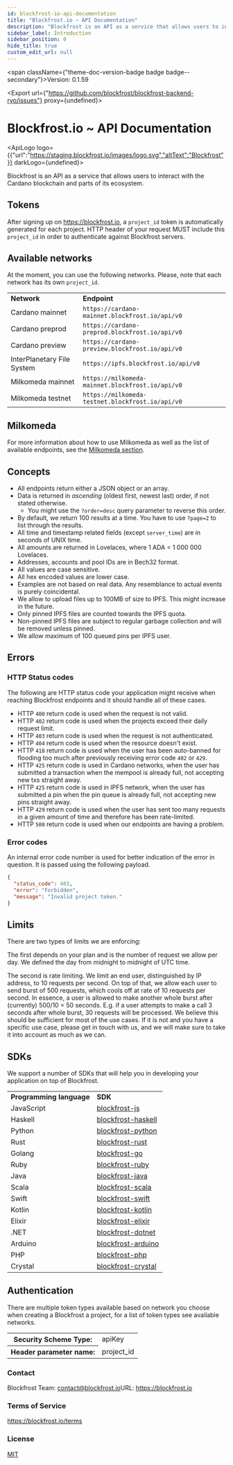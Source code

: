 ```yaml
---
id: blockfrost-io-api-documentation
title: "Blockfrost.io ~ API Documentation"
description: "Blockfrost is an API as a service that allows users to interact with the Cardano blockchain and parts of its ecosystem."
sidebar_label: Introduction
sidebar_position: 0
hide_title: true
custom_edit_url: null
---
```



<span className={"theme-doc-version-badge badge badge--secondary"}>Version: 0.1.59</span>

<Export url={"https://github.com/blockfrost/blockfrost-backend-ryo/issues"} proxy={undefined}></Export>

<h1 className={"openapi__heading"}>Blockfrost.io ~ API Documentation</h1>

<ApiLogo logo={{"url":"https://staging.blockfrost.io/images/logo.svg","altText":"Blockfrost"}} darkLogo={undefined}></ApiLogo>

Blockfrost is an API as a service that allows users to interact with the Cardano blockchain and parts of its ecosystem.

## Tokens

After signing up on https://blockfrost.io, a `project_id` token is automatically generated for each project.
HTTP header of your request MUST include this `project_id` in order to authenticate against Blockfrost servers.

## Available networks

At the moment, you can use the following networks. Please, note that each network has its own `project_id`.

<table>
  <tbody>
    <tr>
      <td>
          <b>Network</b>
      </td>
      <td>
          <b>Endpoint</b>
      </td>
    </tr>
    <tr>
        <td>Cardano mainnet</td>
        <td>
            <code>https://cardano-mainnet.blockfrost.io/api/v0</code>
        </td>
    </tr>
    <tr>
        <td>Cardano preprod</td>
        <td>
            <code>https://cardano-preprod.blockfrost.io/api/v0</code>
        </td>
    </tr>
    <tr>
        <td>Cardano preview</td>
        <td>
            <code>https://cardano-preview.blockfrost.io/api/v0</code>
        </td>
    </tr>
    <tr>
        <td>InterPlanetary File System</td>
        <td>
            <code>https://ipfs.blockfrost.io/api/v0</code>
        </td>
    </tr>
    <tr>
        <td>Milkomeda mainnet</td>
        <td>
            <code>https://milkomeda-mainnet.blockfrost.io/api/v0</code>
        </td>
    </tr>
    <tr>
        <td>Milkomeda testnet</td>
        <td>
            <code>https://milkomeda-testnet.blockfrost.io/api/v0</code>
        </td>
    </tr>
  </tbody>
</table>

## Milkomeda

<p>
  <span>
    For more information about how to use Milkomeda as well as the list of available endpoints, see the <a href="/start-building/milkomeda">Milkomeda section</a>.
  </span>
</p>

## Concepts

* All endpoints return either a JSON object or an array.
* Data is returned in *ascending* (oldest first, newest last) order, if not stated otherwise.
  * You might use the `?order=desc` query parameter to reverse this order.
* By default, we return 100 results at a time. You have to use `?page=2` to list through the results.
* All time and timestamp related fields (except `server_time`) are in seconds of UNIX time.
* All amounts are returned in Lovelaces, where 1 ADA = 1 000 000 Lovelaces.
* Addresses, accounts and pool IDs are in Bech32 format.
* All values are case sensitive.
* All hex encoded values are lower case.
* Examples are not based on real data. Any resemblance to actual events is purely coincidental.
* We allow to upload files up to 100MB of size to IPFS. This might increase in the future.
* Only pinned IPFS files are counted towards the IPFS quota.
* Non-pinned IPFS files are subject to regular garbage collection and will be removed unless pinned.
* We allow maximum of 100 queued pins per IPFS user.

## Errors

### HTTP Status codes

The following are HTTP status code your application might receive when reaching Blockfrost endpoints and
it should handle all of these cases.

* HTTP `400` return code is used when the request is not valid.
* HTTP `402` return code is used when the projects exceed their daily request limit.
* HTTP `403` return code is used when the request is not authenticated.
* HTTP `404` return code is used when the resource doesn't exist.
* HTTP `418` return code is used when the user has been auto-banned for flooding too much after previously receiving error code `402` or `429`.
* HTTP `425` return code is used in Cardano networks, when the user has submitted a transaction when the mempool is already full, not accepting new txs straight away.
* HTTP `425` return code is used in IPFS network, when the user has submitted a pin when the pin queue is already full, not accepting new pins straight away.
* HTTP `429` return code is used when the user has sent too many requests in a given amount of time and therefore has been rate-limited.
* HTTP `500` return code is used when our endpoints are having a problem.

### Error codes

An internal error code number is used for better indication of the error in question. It is passed using the following payload.

```json
{
  "status_code": 403,
  "error": "Forbidden",
  "message": "Invalid project token."
}
```
## Limits

There are two types of limits we are enforcing:

The first depends on your plan and is the number of request we allow per day. We defined the day from midnight to midnight of UTC time.

The second is rate limiting. We limit an end user, distinguished by IP address, to 10 requests per second. On top of that, we allow
each user to send burst of 500 requests, which cools off at rate of 10 requests per second. In essence, a user is allowed to make another
whole burst after (currently) 500/10 = 50 seconds. E.g. if a user attempts to make a call 3 seconds after whole burst, 30 requests will be processed.
We believe this should be sufficient for most of the use cases. If it is not and you have a specific use case, please get in touch with us, and
we will make sure to take it into account as much as we can.

## SDKs

We support a number of SDKs that will help you in developing your application on top of Blockfrost.

<table>
  <tbody>
    <tr>
        <td><b>Programming language</b></td>
        <td><b>SDK</b></td>
    </tr>
    <tr>
        <td>JavaScript</td>
        <td>
            <a href="https://github.com/blockfrost/blockfrost-js">blockfrost-js</a>
        </td>
    </tr>
    <tr>
        <td>Haskell</td>
        <td>
            <a href="https://github.com/blockfrost/blockfrost-haskell">blockfrost-haskell</a>
        </td>
    </tr>
    <tr>
        <td>Python</td>
        <td>
            <a href="https://github.com/blockfrost/blockfrost-python">blockfrost-python</a>
        </td>
    </tr>
    <tr>
        <td>Rust</td>
        <td>
            <a href="https://github.com/blockfrost/blockfrost-rust">blockfrost-rust</a>
        </td>
    </tr>
    <tr>
        <td>Golang</td>
        <td>
            <a href="https://github.com/blockfrost/blockfrost-go">blockfrost-go</a>
        </td>
    </tr>
    <tr>
        <td>Ruby</td>
        <td>
            <a href="https://github.com/blockfrost/blockfrost-ruby">blockfrost-ruby</a>
        </td>
    </tr>
    <tr>
        <td>Java</td>
        <td>
            <a href="https://github.com/blockfrost/blockfrost-java">blockfrost-java</a>
        </td>
    </tr>
    <tr>
        <td>Scala</td>
        <td>
            <a href="https://github.com/blockfrost/blockfrost-scala">blockfrost-scala</a>
        </td>
    </tr>
    <tr>
        <td>Swift</td>
        <td>
            <a href="https://github.com/blockfrost/blockfrost-swift">blockfrost-swift</a>
        </td>
    </tr>
    <tr>
        <td>Kotlin</td>
        <td>
            <a href="https://github.com/blockfrost/blockfrost-kotlin">blockfrost-kotlin</a>
        </td>
    </tr>
    <tr>
        <td>Elixir</td>
        <td>
            <a href="https://github.com/blockfrost/blockfrost-elixir">blockfrost-elixir</a>
        </td>
    </tr>
    <tr>
        <td>.NET</td>
        <td>
            <a href="https://github.com/blockfrost/blockfrost-dotnet">blockfrost-dotnet</a>
        </td>
    </tr>
    <tr>
        <td>Arduino</td>
        <td>
            <a href="https://github.com/blockfrost/blockfrost-arduino">blockfrost-arduino</a>
        </td>
    </tr>
    <tr>
        <td>PHP</td>
        <td>
            <a href="https://github.com/blockfrost/blockfrost-php">blockfrost-php</a>
        </td>
    </tr>
    <tr>
        <td>Crystal</td>
        <td>
            <a href="https://github.com/blockfrost/blockfrost-crystal">blockfrost-crystal</a>
        </td>
    </tr>
  </tbody>
</table>


<div style={{"marginBottom":"2rem"}}><h2 id={"authentication"} style={{"marginBottom":"1rem"}}>Authentication</h2><SchemaTabs className={"openapi-tabs__security-schemes"}><TabItem label={"API Key: project_id"} value={"project_id"}>

There are multiple token types available based on network you choose
when creating a Blockfrost a project, for a list of token types
see available networks.


<div><table><tbody><tr><th>Security Scheme Type:</th><td>apiKey</td></tr><tr><th>Header parameter name:</th><td>project_id</td></tr></tbody></table></div></TabItem></SchemaTabs></div><div style={{"display":"flex","flexDirection":"column","marginBottom":"var(--ifm-paragraph-margin-bottom)"}}><h3 style={{"marginBottom":"0.25rem"}}>Contact</h3><span>Blockfrost Team: <a href={"mailto:contact@blockfrost.io"}>contact@blockfrost.io</a></span><span>URL: <a href={"https://blockfrost.io"}>https://blockfrost.io</a></span></div><div style={{"marginBottom":"var(--ifm-paragraph-margin-bottom)"}}><h3 style={{"marginBottom":"0.25rem"}}>Terms of Service</h3><a href={"https://blockfrost.io/terms"}>https://blockfrost.io/terms</a></div><div style={{"marginBottom":"var(--ifm-paragraph-margin-bottom)"}}><h3 style={{"marginBottom":"0.25rem"}}>License</h3><a href={"https://opensource.org/licenses/MIT"}>MIT</a></div>
      